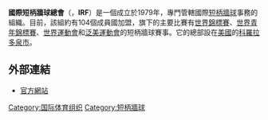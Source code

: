{{Infobox Organization
|name = 國際短柄牆球總會<br>International Racquetball Federation
|image_border =
|size =
|caption = 
|motto =
|type = 體育組織
|formation = 1979年
|headquarters = {{flagicon|USA}} [[科羅拉多泉市|科羅拉多泉市]]
|membership = 
|leader_title = 主席
|leader_name ={{flagicon|ARG}} Osvaldo Maggi
|website = [http://www.internationalracquetball.com IRF]
}}

'''國際短柄牆球總會'''（{{lang|en|International Racquetball Federation}}，'''IRF'''）是一個成立於1979年，專門管轄國際[[短柄牆球|短柄牆球]]事務的組織。目前，該組約有104個成員國加盟，旗下的主要比賽有[[世界短柄牆球錦標賽|世界錦標賽]]、[[世界短柄牆球青年錦標賽|世界青年錦標賽]]、[[世界運動會|世界運動會]]和[[泛美運動會|泛美運動會]]的短柄牆球賽事。它的總部設在[[美國|美國]]的[[科羅拉多泉市|科羅拉多泉市]]。

==外部連結==
*[http://www.internationalracquetball.com 官方網站]{{Wayback|url=http://www.internationalracquetball.com/ |date=20150724072303 }}

{{國際運動總會}}

[[Category:国际体育组织|Category:国际体育组织]]
[[Category:短柄牆球|Category:短柄牆球]]
